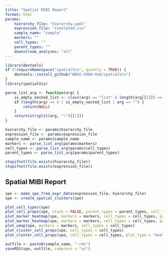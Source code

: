 ```yaml
---
title: "Spatial MIBI Report"
format: html
params:
    hierarchy_file: "hierarchy.yaml"
    expression_file: "simulated.csv"
    sample_name: "sample"
    markers: ""
    cell_types: ""
    parent_types: ""
    downstream_analyses: "all"
---
```


```r
library(devtools)
if (!requireNamespace("spatialVis", quietly = TRUE)) {
    devtools::install_github("WEHI-SODA-Hub/spatialVis")
}
library(spatialVis)
```

```r
parse_list_arg <- function(arg) {
    is_empty_nested_list <- class(arg) == "list" & length(arg[[1]]) == 0
    if (length(arg) == 0 | is_empty_nested_list | arg == "") {
        return(NULL)
    }
    return(strsplit(arg, ":")[[1]])
}

hierarchy_file <- params$hierarchy_file
expression_file <- params$expression_file
sample_name <- params$sample_name
markers <- parse_list_arg(params$markers)
cell_types <- parse_list_arg(params$cell_types)
parent_types <- parse_list_arg(params$parent_types)

stopifnot(file.exists(hierarchy_file))
stopifnot(file.exists(expression_file))
```

## Spatial MIBI Report

```r
spe <- make_spe_from_expr_data(expression_file, hierarchy_file)
spe <- create_spatial_clusters(spe)
```

```r
plot_cell_types(spe)
plot_cell_props(spe, stack = FALSE, parent_types = parent_types, cell_types = cell_types)
plot_marker_heatmap(spe, markers = markers, cell_types = cell_types, parent_types = parent_types)
plot_marker_heatmap(spe, markers = markers, cell_types = cell_types, parent_types = parent_types, value = "proportion")
plot_umap(spe, markers = markers, cell_types = cell_types)
plot_cluster_cell_props(spe, cell_types = cell_types)
plot_cluster_cell_props(spe, cell_types = cell_types, plot_type = "heatmap")
```

```r
outfile <- paste0(sample_name, ".rds")
saveRDS(spe, outfile, compress = "xz")
```
